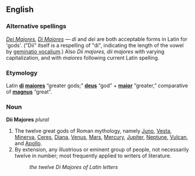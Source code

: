 ==English==
===Alternative spellings===
''[[Dei Majores]], [[Di Majores]]'' — ''di'' and ''dei'' are both acceptable forms in Latin for 'gods'. ("Dii" itself is a respelling of "di", indicating the length of the vowel by [[geminatio vocalium]].)  Also ''Dii majores, dii majores'' with varying capitalization, and with ''maiores'' following current Latin spelling.

===Etymology===
Latin '''[[deus|di]] [[magnus|maior]]es''' “greater gods;” '''[[deus]]''' “god” + '''[[maior]]''' “greater,” comparative of '''[[magnus]]''' “great”.

===Noun===
'''Dii Majores''' ''plural''
# The twelve great gods of Roman mythology, namely [[Juno]], [[Vesta]], [[Minerva]], [[Ceres]], [[Diana]], [[Venus]], [[Mars]], [[Mercury]], [[Jupiter]], [[Neptune]], [[Vulcan]], and [[Apollo]].
# By extension, any illustrious or eminent group of people, not necessarily twelve in number; most frequently applied to writers of literature.
#:''the twelve Di Majores of Latin letters''